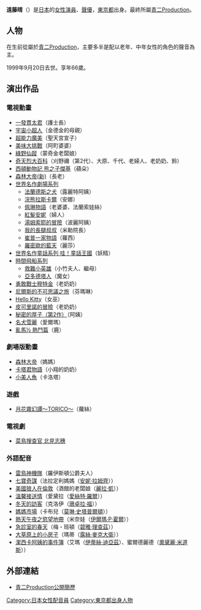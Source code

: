 {{noteTA|G1=Anime}}
{{配音員
|名字= 遠藤 晴
|圖像= 
|尺寸= 
|說明= 
|外文名= 遠藤 晴<br>えんどう はる
|外文= ja
|英文名=
|本名= 
|暱稱=
|配偶= 
|出生地= {{JPN}}[[東京都|東京都]]
|出身地=
|血型= 
|生年= 1933
|生月= 8
|生日= 8
|歿年= 1999
|歿月= 9
|歿日= 20
|所屬= [[青二Production|青二Production]]（最終所属）
|任職紀錄= 1960年代－1999年
|出道作= 
|代表作= 
|網站=
|其他= 
}}
{{japanese|japanese=遠藤 晴|kana=えんどう はる|romaji=Endō Haru}}
'''遠藤晴'''（{{bd|1933年|8月8日|1999年|9月20日}}）是[[日本|日本]]的[[女性|女性]][[演員|演員]]、[[聲優|聲優]]，[[東京都|東京都]]出身。最終所屬[[青二Production|青二Production]]。

== 人物 ==
在生前從屬於[[青二Production|青二Production]]，主要多半是配以老年、中年女性的角色的聲音為主。

1999年9月20日去世。享年66歲。

== 演出作品==
=== 電視動畫 ===
* [[一發貫太君|一發貫太君]]（護士長）
* [[宇宙小超人|宇宙小超人]]（金德金的母親）
* [[超能力魔美|超能力魔美]]（聖天宮宣子）
* [[美味大挑戰|美味大挑戰]]（阿町婆婆）
* [[綠野仙蹤_(電視動畫)|綠野仙蹤]]（蒙奇金老闆娘）
* [[奇天烈大百科|奇天烈大百科]]（刈野禰（第2代）、大原、千代、老婦人、老奶奶、鈴）
* [[西頓動物記_熊之子傑基|西頓動物記 熊之子傑基]]（蘋朵）
* [[森林大帝|森林大帝(新)]]（長老）
* [[世界名作劇場|世界名作劇場系列]]
** [[法蘭德斯之犬|法蘭德斯之犬]]（露麗特阿姨）
** [[浣熊拉斯卡爾|浣熊拉斯卡爾]]（安娜）
** [[佩琳物語|佩琳物語]]（老婆婆、法蘭索娃絲）
** [[紅髮安妮_(動畫)|紅髮安妮]]（婦人）
** [[湯姆索耶的冒險|湯姆索耶的冒險]]（波麗阿姨）
** [[我的長腿叔叔|我的長腿叔叔]]（米勒院長）
** [[崔普一家物語|崔普一家物語]]（蘿西）
** [[羅密歐的藍天|羅密歐的藍天]]（麗莎）
* [[世界名作童話系列_哇！童話王國|世界名作童話系列 哇！童話王國]]（妖精）
* [[時間飛船|時間飛船系列]]
** [[救難小英雄_(龍之子)|救難小英雄]]（小竹夫人、繼母）
** [[亞多德塔人|亞多德塔人]]（魔女）
* [[勇敢戰士穆特金|勇敢戰士穆特金]]（老奶奶）
* [[尼爾斯的不可思議之旅|尼爾斯的不可思議之旅]]（芬瑪琳）
* [[Hello_Kitty|Hello Kitty]]（女巫）
* [[皮可里諾的冒險|皮可里諾的冒險]]（老奶奶）
* [[甜蜜小天使|秘密的厚子（第2作）]]（阿姨）
* [[名犬雪麗|名犬雪麗]]（愛爾瑪）
* [[亂馬½|亂馬½ 熱鬥篇]]（鹿）

=== 劇場版動畫 ===
* [[森林大帝|森林大帝]]（媽媽）
* [[卡塔君物語|卡塔君物語]]（小翔的奶奶）
* [[小美人魚|小美人魚]]（卡洛塔）

=== 遊戲 ===
* [[月花霧幻譚～TORICO～|月花霧幻譚～TORICO～]]（蘿絲）

=== 電視劇 ===
* [[菜鳥搜查官_北見志穗|菜鳥搜查官 北見志穗]]

=== 外語配音 ===
* [[雷鳥神機隊|雷鳥神機隊]]（羅伊斯頓公爵夫人）
* [[七寶奇謀|七寶奇謀]]（法拉定利媽媽（[[安妮·拉姆齊|安妮·拉姆齊]]））
* [[美國狼人在倫敦|美國狼人在倫敦]]（酒館的老闆娘（[[麗拉·凱|麗拉·凱]]））
* [[溫馨接送情|溫馨接送情]]（愛黛拉（[[愛絲特·羅爾|愛絲特·羅爾]]））
* [[冬天的訪客|冬天的訪客]]（克洛伊（[[珊卓拉·福|珊卓拉·福]]））
* [[媽媽市場|媽媽市場]]（卡布兒（[[莫琳·史塔普爾頓|莫琳·史塔普爾頓]]））
* [[熱天午夜之慾望地帶|熱天午夜之慾望地帶]]（米奈娃（[[伊爾瑪·P·霍爾|伊爾瑪·P·霍爾]]））
* [[急診室的春天|急診室的春天]]（梅・班頓（[[碧雅·理查茲|碧雅·理查茲]]））
* [[大草原上的小房子|大草原上的小房子]]（瑪蒂（[[露絲·麥克大衛|露絲·麥克大衛]]））
* [[潔西卡阿姨的事件簿|潔西卡阿姨的事件簿]]（艾瑪（[[伊蒂絲·迪亞茲|伊蒂絲·迪亞茲]]）、蜜爾德麗德（[[奧黛麗·米道斯|奧黛麗·米道斯]]））

== 外部連結 ==
* [http://www.aoni.co.jp/actress/a/endo-haru.html 青二Production公開簡歷] {{Wayback|url=http://www.aoni.co.jp/actress/a/endo-haru.html |date=20161029223717 }}

{{DEFAULTSORT:Endo Haru}}
[[Category:日本女性配音員|Category:日本女性配音員]]
[[Category:東京都出身人物|Category:東京都出身人物]]